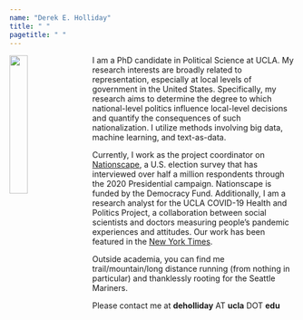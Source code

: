 ```yaml
---
name: "Derek E. Holliday"
title: " "
pagetitle: " "
---
```


<link rel="stylesheet" href="styles.css" type="text/css">

<img src="images/derek_1.jpg" style="width:25%; margin-right: 20px" align="left">

I am a PhD candidate in Political Science at UCLA. My research interests are broadly related to representation, especially at local levels of government in the United States. Specifically, my research aims to determine the degree to which national-level politics influence local-level decisions and quantify the consequences of such nationalization. I utilize methods involving big data, machine learning, and text-as-data. 

Currently, I work as the project coordinator on <a href="https://www.voterstudygroup.org/nationscape" target="_blank">Nationscape</a>, a U.S. election survey that has interviewed over half a million respondents through the 2020 Presidential campaign. Nationscape is funded by the Democracy Fund. Additionally, I am a research analyst for the UCLA COVID-19 Health and Politics Project, a collaboration between social scientists and doctors measuring people's pandemic experiences and attitudes. Our work has been featured in the <a href="https://www.nytimes.com/2021/05/04/upshot/vaccine-incentive-experiment.html" target="_blank">New York Times</a>.

Outside academia, you can find me trail/mountain/long distance running (from nothing in particular) and thanklessly rooting for the Seattle Mariners.

Please contact me at **deholliday** AT **ucla** DOT **edu**